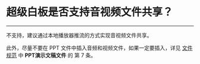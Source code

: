 # 超级白板是否支持音视频文件共享？
---

不支持，建议通过本地播放器推流的方式实现音视频文件共享。

此外，尽量不要在 PPT 文件中插入音频和视频文件，如果一定要插入，详见 [文件规范](/article/11291) 中 <b>PPT演示文稿文件</b> 的 第 7 条。